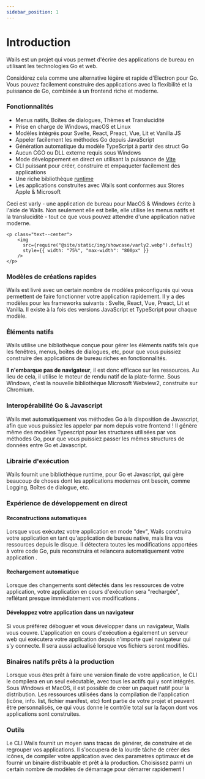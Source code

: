 ```yaml
---
sidebar_position: 1
---
```


# Introduction

Wails est un projet qui vous permet d'écrire des applications de bureau en utilisant les technologies Go et web.

Considérez cela comme une alternative légère et rapide d'Electron pour Go. Vous pouvez facilement construire des applications avec la flexibilité et la puissance de Go, combinée à un frontend riche et moderne.

### Fonctionnalités

- Menus natifs, Boîtes de dialogues, Thèmes et Translucidité
- Prise en charge de Windows, macOS et Linux
- Modèles intégrés pour Svelte, React, Preact, Vue, Lit et Vanilla JS
- Appeler facilement les méthodes Go depuis JavaScript
- Génération automatique du modèle TypeScript à partir des struct Go
- Aucun CGO ou DLL externe requis sous Windows
- Mode développement en direct en utilisant la puissance de [Vite](https://vitejs.dev/)
- CLI puissant pour créer, construire et empaqueter facilement des applications
- Une riche bibliothèque [runtime](/docs/reference/runtime/intro)
- Les applications construites avec Wails sont conformes aux Stores Apple & Microsoft

Ceci est varly - une application de bureau pour MacOS & Windows écrite à l'aide de Wails. Non seulement elle est belle, elle utilise les menus natifs et la translucidité - tout ce que vous pouvez attendre d'une application native moderne.

```mdx-code-block
<p class="text--center">
    <img
      src={require("@site/static/img/showcase/varly2.webp").default}
      style={{ width: "75%", "max-width": "800px" }}
    />
</p>
```

### Modèles de créations rapides

Wails est livré avec un certain nombre de modèles préconfigurés qui vous permettent de faire fonctionner votre application rapidement. Il y a des modèles pour les frameworks suivants : Svelte, React, Vue, Preact, Lit et Vanilla. Il existe à la fois des versions JavaScript et TypeScript pour chaque modèle.

### Éléments natifs

Wails utilise une bibliothèque conçue pour gérer les éléments natifs tels que les fenêtres, menus, boîtes de dialogues, etc, pour que vous puissiez construire des applications de bureau riches en fonctionnalités.

**Il n'embarque pas de navigateur**, il est donc efficace sur les ressources. Au lieu de cela, il utilise le moteur de rendu natif de la plate-forme. Sous Windows, c'est la nouvelle bibliothèque Microsoft Webview2, construite sur Chromium.

### Interopérabilité Go & Javascript

Wails met automatiquement vos méthodes Go à la disposition de Javascript, afin que vous puissiez les appeler par nom depuis votre frontend ! Il génère même des modèles Typescript pour les structures utilisées par vos méthodes Go, pour que vous puissiez passer les mêmes structures de données entre Go et Javascript.

### Librairie d'exécution

Wails fournit une bibliothèque runtime, pour Go et Javascript, qui gère beaucoup de choses dont les applications modernes ont besoin, comme Logging, Boîtes de dialogue, etc.

### Expérience de développement en direct

#### Reconstructions automatiques

Lorsque vous exécutez votre application en mode "dev", Wails construira votre application en tant qu'application de bureau native, mais lira vos ressources depuis le disque. Il détectera toutes les modifications apportées à votre code Go, puis reconstruira et relancera automatiquement votre application .

#### Rechargement automatique

Lorsque des changements sont détectés dans les ressources de votre application, votre application en cours d'exécution sera "rechargée", reflétant presque immédiatement vos modifications .

#### Développez votre application dans un navigateur

Si vous préférez déboguer et vous développer dans un navigateur, Wails vous couvre. L'application en cours d'exécution a également un serveur web qui exécutera votre application depuis n'importe quel navigateur qui s'y connecte. Il sera aussi actualisé lorsque vos fichiers seront modifiés.

### Binaires natifs prêts à la production

Lorsque vous êtes prêt à faire une version finale de votre application, le CLI le compilera en un seul exécutable, avec tous les actifs qui y sont intégrés. Sous Windows et MacOS, il est possible de créer un paquet natif pour la distribution. Les ressources utilisées dans la compilation de l'application (icône, info. list, fichier manifest, etc) font partie de votre projet et peuvent être personnalisés, ce qui vous donne le contrôle total sur la façon dont vos applications sont construites.

### Outils

Le CLI Wails fournit un moyen sans tracas de générer, de construire et de regrouper vos applications. Il s'occupera de la lourde tâche de créer des icônes, de compiler votre application avec des paramètres optimaux et de fournir un binaire distribuable et prêt à la production. Choisissez parmi un certain nombre de modèles de démarrage pour démarrer rapidement !
